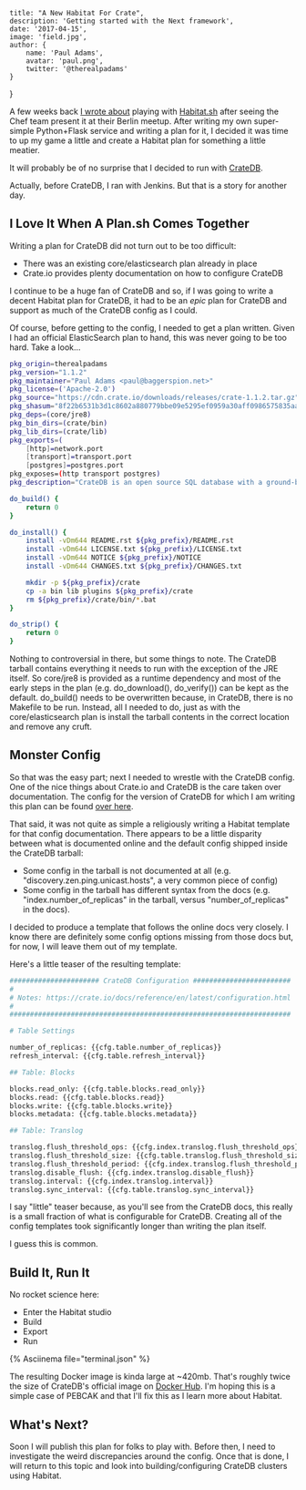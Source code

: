 
    title: "A New Habitat For Crate",
    description: 'Getting started with the Next framework',
    date: '2017-04-15',
    image: 'field.jpg',
    author: {
        name: 'Paul Adams',
        avatar: 'paul.png',
        twitter: '@therealpadams'
    }
}


A few weeks back [I wrote
about](http://baggerspion.net/2017/04/habitat-intro/) playing with
[Habitat.sh](https://www.habitat.sh) after seeing the Chef team
present it at their Berlin meetup. After writing my own super-simple
Python+Flask service and writing a plan for it, I decided it was time
to up my game a little and create a Habitat plan for something a
little meatier.

It will probably be of no surprise that I decided to run with
[CrateDB](https://crate.io).

Actually, before CrateDB, I ran with Jenkins. But that is a story for
another day.

## I Love It When A Plan.sh Comes Together

Writing a plan for CrateDB did not turn out to be too difficult:

- There was an existing core/elasticsearch plan already in place
- Crate.io provides plenty documentation on how to configure CrateDB

I continue to be a huge fan of CrateDB and so, if I was going to write
a decent Habitat plan for CrateDB, it had to be an *epic* plan for
CrateDB and support as much of the CrateDB config as I could.

Of course, before getting to the config, I needed to get a plan
written. Given I had an official ElasticSearch plan to hand, this was
never going to be too hard. Take a look...

```bash
pkg_origin=therealpadams
pkg_version="1.1.2"
pkg_maintainer="Paul Adams <paul@baggerspion.net>"
pkg_license=('Apache-2.0')
pkg_source="https://cdn.crate.io/downloads/releases/crate-1.1.2.tar.gz"
pkg_shasum="8f22b6531b3d1c8602a880779bbe09e5295ef0959a30aff0986575835aadc937"
pkg_deps=(core/jre8)
pkg_bin_dirs=(crate/bin)
pkg_lib_dirs=(crate/lib)
pkg_exports=(
    [http]=network.port
    [transport]=transport.port
    [postgres]=postgres.port
pkg_exposes=(http transport postgres)
pkg_description="CrateDB is an open source SQL database with a ground-breaking distributed design."

do_build() {
    return 0
}

do_install() {
    install -vDm644 README.rst ${pkg_prefix}/README.rst
    install -vDm644 LICENSE.txt ${pkg_prefix}/LICENSE.txt
    install -vDm644 NOTICE ${pkg_prefix}/NOTICE
    install -vDm644 CHANGES.txt ${pkg_prefix}/CHANGES.txt

    mkdir -p ${pkg_prefix}/crate
    cp -a bin lib plugins ${pkg_prefix}/crate
    rm ${pkg_prefix}/crate/bin/*.bat
}

do_strip() {
    return 0
}
```

Nothing to controversial in there, but some things to note. The
CrateDB tarball contains everything it needs to run with the exception
of the JRE itself. So core/jre8 is provided as a runtime dependency
and most of the early steps in the plan (e.g. do_download(),
do_verify()) can be kept as the default. do_build() needs to be
overwritten because, in CrateDB, there is no Makefile to be
run. Instead, all I needed to do, just as with the core/elasticsearch
plan is install the tarball contents in the correct location and
remove any cruft.

## Monster Config

So that was the easy part; next I needed to wrestle with the CrateDB
config. One of the nice things about Crate.io and CrateDB is the care
taken over documentation. The config for the version of CrateDB for
which I am writing this plan can be found [over
here](https://crate.io/docs/reference/en/1.1.2/configuration.html).

That said, it was not quite as simple a religiously writing a Habitat
template for that config documentation. There appears to be a little
disparity between what is documented online and the default config
shipped inside the CrateDB tarball:

- Some config in the tarball is not documented at all
  (e.g. "discovery.zen.ping.unicast.hosts", a very common piece of
  config)
- Some config in the tarball has different syntax from the docs
  (e.g. "index.number_of_replicas" in the tarball, versus
  "number_of_replicas" in the docs).

I decided to produce a template that follows the online docs very
closely. I know there are definitely some config options missing from
those docs but, for now, I will leave them out of my template.

Here's a little teaser of the resulting template:

```bash
###################### CrateDB Configuration ########################
#
# Notes: https://crate.io/docs/reference/en/latest/configuration.html
#
#####################################################################

# Table Settings

number_of_replicas: {{cfg.table.number_of_replicas}}
refresh_interval: {{cfg.table.refresh_interval}}

## Table: Blocks

blocks.read_only: {{cfg.table.blocks.read_only}}
blocks.read: {{cfg.table.blocks.read}}
blocks.write: {{cfg.table.blocks.write}}
blocks.metadata: {{cfg.table.blocks.metadata}}

## Table: Translog

translog.flush_threshold_ops: {{cfg.index.translog.flush_threshold_ops}}
translog.flush_threshold_size: {{cfg.table.translog.flush_threshold_size}}
translog.flush_threshold_period: {{cfg.index.translog.flush_threshold_period}}
translog.disable_flush: {{cfg.index.translog.disable_flush}}
translog.interval: {{cfg.index.translog.interval}}
translog.sync_interval: {{cfg.table.translog.sync_interval}}
```

I say "little" teaser because, as you'll see from the CrateDB docs,
this really is a small fraction of what is configurable for
CrateDB. Creating all of the config templates took significantly
longer than writing the plan itself.

I guess this is common.

## Build It, Run It

No rocket science here:

- Enter the Habitat studio
- Build
- Export
- Run

{% Asciinema file="terminal.json" %}

The resulting Docker image is kinda large at ~420mb. That's roughly
twice the size of CrateDB's official image on [Docker
Hub](https://hub.docker.com/_/crate/). I'm hoping this is a simple
case of PEBCAK and that I'll fix this as I learn more about Habitat.

## What's Next?

Soon I will publish this plan for folks to play with. Before then, I
need to investigate the weird discrepancies around the config. Once
that is done, I will return to this topic and look into
building/configuring CrateDB clusters using Habitat.